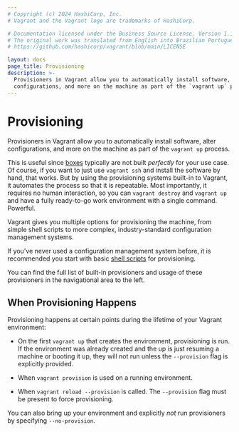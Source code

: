 ```yaml
---
# Copyright (c) 2024 HashiCorp, Inc.
# Vagrant and the Vagrant logo are trademarks of HashiCorp.

# Documentation licensed under the Business Source License, Version 1.1.
# The original work was translated from English into Brazilian Portuguese.
# https://github.com/hashicorp/vagrant/blob/main/LICENSE

layout: docs
page_title: Provisioning
description: >-
  Provisioners in Vagrant allow you to automatically install software, alter
  configurations, and more on the machine as part of the `vagrant up` process.
---
```


# Provisioning

Provisioners in Vagrant allow you to automatically install software, alter configurations,
and more on the machine as part of the `vagrant up` process.

This is useful since [boxes](/vagrant/docs/boxes) typically are not
built _perfectly_ for your use case. Of course, if you want to just use
`vagrant ssh` and install the software by hand, that works. But by using
the provisioning systems built-in to Vagrant, it automates the process so
that it is repeatable. Most importantly, it requires no human interaction,
so you can `vagrant destroy` and `vagrant up` and have a fully ready-to-go
work environment with a single command. Powerful.

Vagrant gives you multiple options for provisioning the machine, from
simple shell scripts to more complex, industry-standard configuration
management systems.

If you've never used a configuration management system before, it is
recommended you start with basic [shell scripts](/vagrant/docs/provisioning/shell)
for provisioning.

You can find the full list of built-in provisioners and usage of these
provisioners in the navigational area to the left.

## When Provisioning Happens

Provisioning happens at certain points during the lifetime of your
Vagrant environment:

- On the first `vagrant up` that creates the environment, provisioning is run.
  If the environment was already created and the up is just resuming a machine
  or booting it up, they will not run unless the `--provision` flag is explicitly
  provided.

- When `vagrant provision` is used on a running environment.

- When `vagrant reload --provision` is called. The `--provision` flag must
  be present to force provisioning.

You can also bring up your environment and explicitly _not_ run provisioners
by specifying `--no-provision`.
